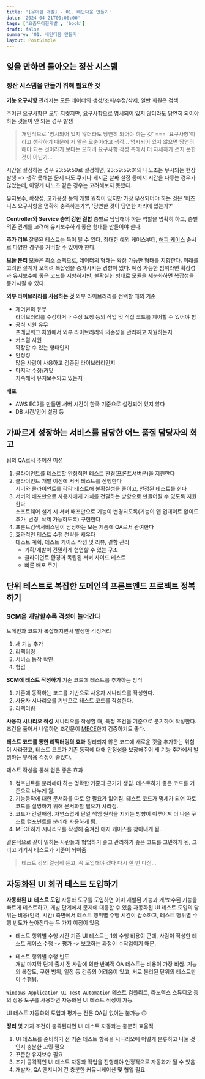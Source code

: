 ```yaml
---
title: '[우아한 개발] - 01. 배민다움 만들기'
date: '2024-04-21T00:00:00'
tags: ['요즘우아한개발', 'book']
draft: false
summary: '01. 배민다움 만들기'
layout: PostSimple
---
```


## 잊을 만하면 돌아오는 정산 시스템

### 정산 시스템을 만들기 위해 필요한 것

**기능 요구사항**
관리자는 모든 데이터의 생성/조회/수정/삭제, 일반 회원은 검색

주어진 요구사항은 모두 지켯지만, 요구사항으로 명시되어 있지 않더라도 당연히 되어야 하는 것들이 안 되는 경우 발생

> 개인적으로 '명시되어 있지 않더라도 당연히 되어야 하는 것' === '요구사항'이라고 생각하기 때문에 저 말은 모순이라고 생각... 명시되어 있지 않으면 당연히 해야 되는 것이라기 보다는 오히려 요구사항 작성 측에서 더 자세하게 쓰지 못한 것이 아닌가...

시간을 설정하는 경우 23:59:59로 설정하면, 23:59:59:01의 나노초는 무시되는 현상 발생 => 생각 못해본 문제 나도 쿠키나 게시글 날짜 설정 등에서 시간을 다루는 경우가 많았는데, 이렇게 나노초 같은 경우는 고려해보지 못했다.

유지보수, 확장성, 고가용성 등의 개발 원칙이 있지만 가장 우선되어야 하는 것은 '비즈니스 요구사항을 명확히 충족하는가?', '당연한 것이 당연한 자리에 있는가?'

**Controller와 Service 층의 강한 결합**
층별로 담당해야 하는 역할을 명확히 하고, 층별 의존 관계를 고려해 유지보수하기 좋은 형태를 만들어야 한다.

**추가 리뷰**
잘못된 테스트는 독이 될 수 있다.
최대한 예외 케이스부터, [해피 케이스](https://en.wikipedia.org/wiki/Happy_path) 순서로 다양한 경우를 커버할 수 있어야 한다.

**모듈 분리**
모듈은 최소 스펙으로, 데이터의 형태는 확장 가능한 형태를 지향한다. 미래를 고려한 설계가 오히려 복잡성을 증가시키는 경향이 있다.
예상 가능한 범위라면 확장성과 유지보수에 좋은 코드를 지향하지만, 불확실한 형태로 모듈을 세분화하면 복잡성을 증가시킬 수 있다.

**외부 라이브러리를 사용하는 것**
외부 라이브러리를 선택할 때의 기준

- 제어권의 유무  
  라이브러리를 수정하거나 수정 요청 등의 작업 및 직접 코드를 제어할 수 있어야 함
- 공식 지원 유무  
  프레임워크 차원에서 외부 라이브러리의 의존성을 관리하고 지원하는지
- 커스텀 지원  
  확장할 수 있는 형태인지
- 안정성  
  많은 사람이 사용하고 검증된 라이브러리인지
- 마지막 수정/커밋  
  지속해서 유지보수되고 있는지

**배포**

- AWS EC2를 만들면 서버 시간이 한국 기준으로 설정되어 있지 않다
- DB 시간/언어 설정 등

## 가파르게 성장하는 서비스를 담당한 어느 품질 담당자의 회고

팀의 QA로서 주어진 미션

1. 클라이언트를 테스트할 안정적인 테스트 환경(프론트서버군)을 지원한다
2. 클라이언트 개발 이전에 서버 테스트를 진행한다  
   서버와 클라이언트를 각각 테스트해 불확실성을 줄이고, 안정된 테스트를 한다
3. 서버의 배포만으로 사용자에게 가치를 전달하는 방향으로 만들어질 수 있도록 지원한다  
   소프트웨어 설계 시 서버 배포만으로 기능이 변경되도록(기능이 앱 업데이트 없이도 추가, 변경, 삭제 가능하도록) 구현한다
4. 프론트검색서비스팀이 담당하는 모든 제품에 QA로서 관여한다
5. 효과적인 테스트 수행 전략을 세우다  
   테스트 계획, 테스트 케이스 작성 및 리뷰, 결함 관리
   - 기획/개발이 긴밀하게 협업할 수 있는 구조
   - 클라이언트 환경과 독립된 서버 사이드 테스트
   - 빠른 배포 주기

## 단위 테스트로 복잡한 도메인의 프론트엔드 프로젝트 정복하기

### SCM을 개발할수록 걱정이 늘어간다

도메인과 코드가 복잡해지면서 발생한 걱정거리

1. 새 기능 추가
2. 리팩터링
3. 서비스 동작 확인
4. 협업

**SCM에 테스트 작성하기**
기존 코드에 테스트를 추가하는 방식

1. 기존에 동작하는 코드를 기반으로 사용자 시나리오를 작성한다.
2. 사용자 시나리오를 기반으로 테스트 코드를 작성한다.
3. 리팩터링

**사용자 시나리오 작성**
시나리오를 작성할 때, 특정 조건을 기준으로 분기하며 작성한다. 조건을 풀어서 나열하면 조건문이 [MECE](https://brunch.co.kr/@msmmx/34)한지 검증하기도 좋다.

**테스트 코드를 통한 리팩터링의 효과**
정리되지 않은 코드에 새로운 것을 추가하는 위험이 사라졌고, 테스트 코드가 기존 동작에 대해 안정성을 보장해주어 새 기능 추가에서 발생하는 부작용 걱정이 줄었다.

테스트 작성을 통해 얻은 좋은 효과

1. 컴포넌트를 분리해야 하는 명확한 기준과 근거가 생김. 테스트하기 좋은 코드를 기준으로 나누게 됨.
2. 기능동작에 대한 문서화를 따로 할 필요가 없어짐. 테스트 코드가 명세가 되어 따로 코드를 설명하기 위해 문서화할 필요가 사라짐.
3. 코드가 간결해짐. 자연스럽게 단일 책임 원칙을 지키는 방향이 이루어져 더 나은 구조로 컴포넌트를 분리해 사용하게 됨.
4. MECE하게 시나리오를 작성해 숨겨진 에지 케이스를 찾아내게 됨.

결론적으로 같이 일하는 사람들과 협업하기 좋고 관리하기 좋은 코드를 고민하게 됨, 그리고 거기서 테스트가 기준이 되어줌

> 테스트 강의 열심히 듣고, 꼭 도입해야 겠다 다시 한 번 다짐...

## 자동화된 UI 회귀 테스트 도입하기

**자동화된 UI 테스트 도입**
자동화 도구를 도입하면 이미 개발된 기능과 개/보수된 기능을 빠르게 테스트하고, 개발 단계에서 문제에 대응할 수 있음
자동화된 UI 테스트 도입의 당위는 비용(인력, 시간) 측면에서 테스트 행위별 수행 시간이 감소하고, 테스트 행위별 수행 빈도가 높아진다는 두 가지 이점이 있음.

- 테스트 행위별 수행 시간
  기존 UI 테스트는 1회 수행 비용이 큰데, 사람이 작성한 테스트 케이스 수행 -> 평가 -> 보고하는 과정이 수작업이기 때문.

- 테스트 행위별 수행 빈도  
  개발 마지막 단계 출시 전 사람에 의한 반복적 QA 테스트는 비용이 가장 비쌈. 기능의 복잡도, 구현 범위, 일정 등 검증의 어려움이 있고, 서로 분리된 단위의 테스트만이 수행됨.

`Windows Application UI Test Automation`
테스트 컴플리트, 라노렉스 스튜디오 등의 상용 도구를 사용하면 자동화된 UI 테스트 작성이 가능.

UI 테스트 자동화의 도입과 평가는 전문 QA팀 없이는 불가능 🙃

**정리**
몇 가지 조건이 충족된다면 UI 테스트 자동화는 충분히 효율적

1. UI 테스트를 준비하기 전 기존 테스트 항목을 시나리오에 어떻게 분류하고 나눌 것인지 충분한 고민 필요
2. 꾸준한 유지보수 필요
3. 초기 공격적인 UI 테스트 자동화 작업을 진행해야 안정적으로 자동화가 될 수 있음
4. 개발자, QA 엔지니어 간 충분한 커뮤니케이션 및 협업 필요

